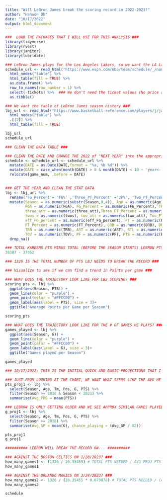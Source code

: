 ```yaml
---
title: "Will LeBron James break the scoring record in 2022-2023?"
author: "Hanson Oh"
date: "10/17/2022"
output: html_document
---
```


```r
###  LOAD THE PACKAGES THAT I WILL USE FOR THIS ANALYSIS ###
library(tidyverse)
library(rvest)
library(janitor)
library(lubridate)

```

```r
### LeBron James plays for the Los Angeles Lakers, so we want the LA Lakers schedule
schedule_url <- read_html("https://www.espn.com/nba/team/schedule/_/name/lal/los-angeles-lakers") %>% 
  html_nodes("table") %>% 
  html_table(fill = TRUE) %>% 
  as.data.frame() %>% 
  row_to_names(row_number = 1) %>% 
  select(-tickets) %>%  ### We don't need the ticket values (No price analysis in this project)
  as.tibble()

### We want the table of LeBron James season history ###
lbj_url <- read_html("https://www.basketball-reference.com/players/j/jamesle01.html") %>% 
  html_nodes("table") %>% 
  .[[2]] %>% 
  html_table(fill = TRUE)

lbj_url
schedule_url

```
```r
### CLEAN THE DATA TABLE ###

### CLEAN THE DATE AND CHANGE THE 2022 of "NEXT YEAR" into the appropriate 2023 YEAR
schedule <- schedule_url <- schedule_url %>% 
  mutate(DATE = as.Date(DATE,format = "%a, %b %d")) %>% 
  mutate(DATE = case_when(month(DATE) > 0 & month(DATE) < 10 ~ 'year<-'(DATE, 2023), TRUE ~ DATE), game_num = row_number()) %>% 
  relocate(game_num, .before = DATE)
  

### GET THE YEAR AND CLEAN THE STAT DATA
lbj <- lbj_url %>% 
  rename('FG_Percent'= 'FG%' ,'Three_PT_Percent' ='3P%', 'Two_PT_Percent'= '2P%' ,  'eff_FG_percent'= 'eFG%', 'FT_Percent'= 'FT%', THREES = '3P', twos = '2P',       two_att = '2PA', three_att = '3PA') %>% 
  mutate(Season = as.numeric(substr(Season,0,4)), Age = as.numeric(Age), G = as.numeric(G), GS = as.numeric(GS), MP = as.numeric(MP),
         FGA = as.numeric(FGA), FG_Percent = as.numeric(FG_Percent), THREES = as.numeric(THREES), 
         three_att = as.numeric(three_att),Three_PT_Percent = as.numeric(Three_PT_Percent), 
         twos = as.numeric(twos), two_att = as.numeric(two_att), Two_PT_Percent = as.numeric(Two_PT_Percent), 
         eff_FG_percent = as.numeric(eff_FG_percent), FT = as.numeric(FT), FTA = as.numeric(FTA), 
         FT_Percent = as.numeric(FT_Percent), ORB = as.numeric(ORB), DRB = as.numeric(DRB), 
         TRB = as.numeric(TRB), AST = as.numeric(AST), STL = as.numeric(STL), BLK = as.numeric(BLK), 
         TOV = as.numeric(TOV), PF = as.numeric(PF), PTS = as.numeric(PTS)) %>% 
  drop_na() 

### TOTAL KAREEMS PTS MINUS TOTAL (BEFORE THE SEASON STARTS) LEBRON PTS ###
38387 - 37062

### 1326 IS THE TOTAL NUMBER OF PTS LBJ NEEDS TO BREAK THE RECORD ###

```

```r
### Visualize to see if we can find a trend in Points per game ###

### WHAT DOES THE TRAJECTORY LOOK LIKE FOR LBJ SCORING? ###
scoring_pts <- lbj %>% 
  ggplot(aes(Season, PTS)) +
  geom_line(color = "purple") +
  geom_point(color = "#FFCC00") +
  geom_label(aes(label = PTS), size = 3)+
  ggtitle("Average Points per Game per Season")

scoring_pts

### WHAT DOES THE TRAJECTORY LOOK LIKE FOR THE # OF GAMES HE PLAYS? ###
games_played <- lbj %>% 
  ggplot(aes(Season, G)) +
  geom_line(color = "purple") + 
  geom_point(color = "#FFCC00") +
  geom_label(aes(label = G), size = 3)+
  ggtitle("Games played per Season")

games_played

```
```r
### 10/17/2022: THIS IS THE INITIAL QUICK AND BASIC PROJECTIONS THAT I WILL DO BEFORE THE SEASON STARTS ###

### JUST FROM LOOKING AT THE CHART, WE WANT WHAT SEEMS LIKE THE AVG HE MIGHT SCORE THIS YEAR
pts_proj1 <- lbj %>%
  select(Season, Age, Tm, Pos, G, PTS) %>% 
  filter(Season >= 2010 & Season < 2021) %>% 
  summarise(Avg_PPG = mean(PTS))

### LEBRON IS ONLY GETTING OLDER AND WE SEE APPROX SIMILAR GAMES PLAYED IN HIS LAST 4 YEARS WITH THE LAKERS, SO WE WILL USE THOSE YEARS AS GAMES PLAYED METRIC
g_proj1 <- lbj %>% 
  select(Season, Age, Tm, Pos, G, PTS) %>% 
  filter(Season >= 2018) %>% 
  summarise(Avg_GP = mean(G), chance_playing = (Avg_GP / 82))

pts_proj1
g_proj1

########## LEBRON WILL BREAK THE RECORD ON... ##########

### AGAINST THE BOSTON CELTICS ON 1/28/2023? ###
how_many_games1 <- (1326 / 26.35455) # TOTAL PTS NEEDED / AVG PROJ PTS PER GAME 
how_many_games1

### AGAINST THE ORLANDO MAGICS ON 3/24/2023? ###
how_many_games2 <- 1326 / (26.35455 * 0.679878) # TOTAL PTS NEEDED / (AVG PROJ PTS PER GAME X % CHANCE HE PLAYS PER GAME)
how_many_games2

schedule

```


